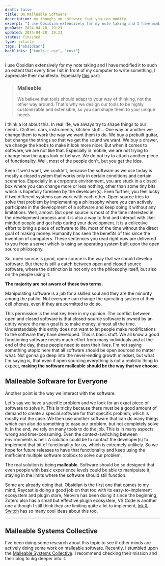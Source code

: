 ```yaml
---
draft: false
title: On Malleable Software
description: my thoughs on software that you can modify
excerpt: "I use Obsidian extensively for my note taking and I have modified it to such an extent that every time I sit in front of my computer to write something, I appreciate their manifesto"
pubDate: 2024-04-28, 19:23
updated: 2024-04-28, 19:23
status: finished
type: article
tags: ["obsidian"]
backlinks: ["tools-i-use", "rust"]
---
```



I use Obsidian extensively for my note taking and I have modified it to such an extent that every
time I sit in front of my computer to write something, I appreciate their manifesto. Especially
[this](https://obsidian.md/about#:~:text=Malleable,your%20unique%C2%A0needs.) part:

> ### Malleable
>
> We believe that tools should adapt to your way of thinking, not the other way around. That's why
> we design our tools to be highly customizable and extensible, so you can shape them to your unique
> needs. 

I think a lot about this. In real life, we always try to shape things to our needs.
Clothes, cars, instruments, kitchen stuff... One way or another we change them to work the way we
want them to do. We buy a prebuilt guitar, but change the strings so that we get the sound we want. 
We buy a drawer, we change the knobs to make it look more nicer. But when it comes to
software, we are not like that. Especially in mobile, we are not trying to change how the apps
look or behave. We do not try to attach another piece of functionality. Well, most of the people
don't, but you get the idea.

Even if we'd want, we couldn't, because the software as we use today is mostly a closed system that
works only in certain conditions and certain scenarios. Especially in a corporate environment, you
are stuck in a closed box where you can change more or less nothing, other than some tiny bits which
is hopefully foreseen by the developer(s). Even further, you feel lucky if two different systems can
work with each other. Open source tries to solve that problem by implementing a philosophy where you
can actively participate in the development of a software and keep doing it without any limitations.
Well, almost. But open source is most of the time interested in the development process and it is
also a way to find and interact with like-minded people and get help during your development. It is
a collective effort to bring a piece of software to life, most of the time without the direct goal
of making money. Humanity has seen the benefits of this since the invention of computers. These
sentences you read right now are delivered to you from a server which is using an operating system
built upon the open source philosophy.

So, open source is good, open source is the way that we should develop software. But there is still
a catch between open and closed source software, where the distinction is not only on the philosophy
itself, but also on the people using it:

**The majority are not aware of these two terms.**

Manipulating software is a job for a skilled soul and they are the minority among the public. Not
everyone can change the operating system of their cell phones, even if they are permitted to do so.

This permission is the real key here in my opinion. The conflict between open and closed software is
that closed-source software is owned by an entity where the main goal is to make money, almost all
the time. Understandably this entity does not want to let people make modifications to the software
they have developed. This is basic stuff. We all know a good functioning software needs much effort
from many individuals and at the end of the day, these people need to earn their lives. I'm not
saying something utopic here that all software should be open sourced no matter what. Not gonna go
deep into the never-ending growth mindset, but what I'm saying is, that even if open sourcing
everything is not a realistic thing to expect, **making the software malleable should be the way
that we choose**.

## Malleable Software for Everyone

Another point is the way we interact with the software.

Let's say we have a specific problem and we look for an exact piece of software to solve it. This is
tricky because there must be a good amount of demand to create a special software for that specific
problem, which is mostly not the case. We then use another software that can do many things which
can also do something to ease our problem, but not completely solve it. In the end, we rely on many
tools to do the job. This is in many aspects wrong and time-consuming. Even the context-switching
between environments is hell. A solution could be to contact the developer(s) to implement that bit
of functionality for us, which is extremely unlikely. So we hope for future releases to have that
functionality and keep using the inefficient multiple software toolbox to solve our problem.

The real solution is being **malleable**. Software should be so designed that even people with basic
experience levels could be able to manipulate it, staying in the limits where the software should
still function.

Some are already doing that. Obsidian is the first one that comes to my mind, Raycast is doing a
good job on that too with its easy-to-implement ecosystem and plugin store, Neovim has been doing it
since the beginning, Zotero also has a small but effective plugin ecosystem, VS Code is another one
although I still think they are limiting quite a lot to implement,
[Ink & Switch](https://www.inkandswitch.com/) has so many cool ideas about this too.

<hr />

## Malleable Systems Collective

I've been doing some research about this topic to see if other minds are actively doing some work on
malleable software. Recently, I stumbled upon the
[Malleable Systems Collective](https://malleable.systems/). I recommend checking their mission and
their blog to dig deeper into it.
